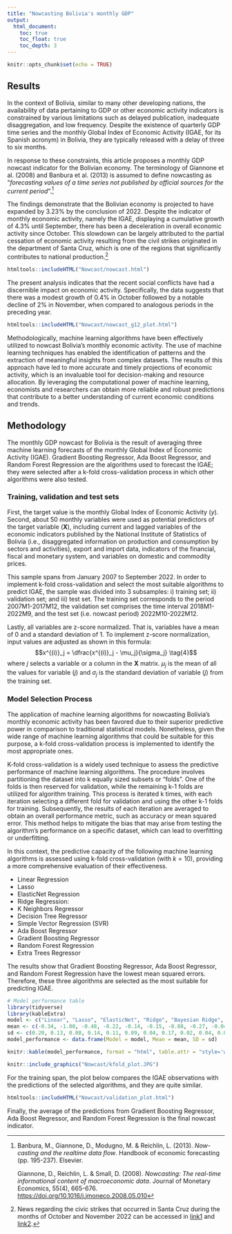 ```yaml
---
title: "Nowcasting Bolivia's monthly GDP"
output: 
  html_document:
    toc: true
    toc_float: true
    toc_depth: 3 
---
```


```r
knitr::opts_chunk$set(echo = TRUE)
```

## Results

In the context of Bolivia, similar to many other developing nations, the availability of data pertaining to GDP or other economic activity indicators is constrained by various limitations such as delayed publication, inadequate disaggregation, and low frequency. Despite the existence of quarterly GDP time series and the monthly Global Index of Economic Activity (IGAE, for its Spanish acronym) in Bolivia, they are typically released with a delay of three to six months. 

In response to these constraints, this article proposes a monthly GDP nowcast indicator for the Bolivian economy. The terminology of Giannone et al. (2008) and Banbura et al. (2013) is assumed to define nowcasting as "*forecasting values of a time series not published by official sources for the current period*".[^1]

[^1]: Banbura, M., Giannone, D., Modugno, M. & Reichlin, L. (2013). *Now-casting and the realtime data flow*. Handbook of economic forecasting (pp. 195-237). Elsevier.

    Giannone, D., Reichlin, L. & Small, D. (2008). *Nowcasting: The real-time informational content of macroeconomic data*. Journal of Monetary Economics, 55(4), 665-676. <https://doi.org/10.1016/j.jmoneco.2008.05.010>

The findings demonstrate that the Bolivian economy is projected to have expanded by 3.23% by the conclusion of 2022. Despite the indicator of monthly economic activity, namely the IGAE, displaying a cumulative growth of 4.3% until September, there has been a deceleration in overall economic activity since October. This slowdown can be largely attributed to the partial cessation of economic activity resulting from the civil strikes originated in the department of Santa Cruz, which is one of the regions that significantly contributes to national production.[^2]

[^2]: News regarding the civic strikes that occurred in Santa Cruz during the months of October and November 2022 can be accessed in [link1](https://blog.prif.org/2022/12/13/bolivia-a-new-battle-over-the-census-the-36-day-strike-of-the-santa-cruz-civic-movement-against-the-arce-government/) and [link2](https://crisis24.garda.com/alerts/2022/11/bolivia-organizers-agree-to-lift-strikes-in-santa-cruz-department-as-of-nov-28-lingering-strikes-and-blockades-possible-update-4).

```r
htmltools::includeHTML("Nowcast/nowcast.html")
```

The present analysis indicates that the recent social conflicts have had a discernible impact on economic activity. Specifically, the data suggests that there was a modest growth of 0.4% in October followed by a notable decline of 2% in November, when compared to analogous periods in the preceding year.


```r
htmltools::includeHTML("Nowcast/nowcast_g12_plot.html")
```

Methodologically, machine learning algorithms have been effectively utilized to nowcast Bolivia's monthly economic activity. The use of machine learning techniques has enabled the identification of patterns and the extraction of meaningful insights from complex datasets. The results of this approach have led to more accurate and timely projections of economic activity, which is an invaluable tool for decision-making and resource allocation. By leveraging the computational power of machine learning, economists and researchers can obtain more reliable and robust predictions that contribute to a better understanding of current economic conditions and trends.
 

## Methodology

The monthly GDP nowcast for Bolivia is the result of averaging three machine learning forecasts of the monthly Global Index of Economic Activity (IGAE). Gradient Boosting Regressor, Ada Boost Regressor, and Random Forest Regression are the algorithms used to forecast the IGAE; they were selected after a k-fold cross-validation process in which other algorithms were also tested.

### Training, validation and test sets

First, the target value is the monthly Global Index of Economic Activity ($y$). Second, about 50 monthly variables were used as potential predictors of the target variable ($\mathbf{X}$), including current and lagged variables of the economic indicators published by the National Institute of Statistics of Bolivia (i.e., disaggregated information on production and consumption by sectors and activities), export and import data, indicators of the financial, fiscal and monetary system, and variables on domestic and commodity prices.  

This sample spans from January 2007 to September 2022. In order to implement k-fold cross-validation and select the most suitable algorithms to predict IGAE, the sample was divided into 3 subsamples: i) training set; ii) validation set; and iii) test set. The training set corresponds to the period 2007M1-2017M12, the validation set comprises the time interval 2018M1-2022M9, and the test set (i.e. nowcast period) 2022M10-2022M12.

Lastly, all variables are z-score normalized. That is, variables have a mean of 0 and a standard deviation of 1. To implement z-score normalization, input values are adjusted as shown in this formula:
$$x^{(i)}_j = \dfrac{x^{(i)}_j - \mu_j}{\sigma_j} \tag{4}$$ 
where $j$ selects a variable or a column in the $\mathbf{X}$ matrix. $µ_j$ is the mean of all the values for variable ($j$) and $\sigma_j$ is the standard deviation of variable ($j$) from the training set.

### Model Selection Process

The application of machine learning algorithms for nowcasting Bolivia's monthly economic activity has been favored due to their superior predictive power in comparison to traditional statistical models. Nonetheless, given the wide range of machine learning algorithms that could be suitable for this purpose, a k-fold cross-validation process is implemented to identify the most appropriate ones.

K-fold cross-validation is a widely used technique to assess the predictive performance of machine learning algorithms. The procedure involves partitioning the dataset into k equally sized subsets or "folds". One of the folds is then reserved for validation, while the remaining k-1 folds are utilized for algorithm training. This process is iterated k times, with each iteration selecting a different fold for validation and using the other k-1 folds for training. Subsequently, the results of each iteration are averaged to obtain an overall performance metric, such as accuracy or mean squared error. This method helps to mitigate the bias that may arise from testing the algorithm's performance on a specific dataset, which can lead to overfitting or underfitting. 

In this context, the predictive capacity of the following machine learning algorithms is assessed using k-fold cross-validation (with $k=10$), providing a more comprehensive evaluation of their effectiveness.

-   Linear Regression
-   Lasso
-   ElasticNet Regression
-   Ridge Regression:
-   K Neighbors Regressor
-   Decision Tree Regressor
-   Simple Vector Regression (SVR)
-   Ada Boost Regressor
-   Gradient Boosting Regressor
-   Random Forest Regression
-   Extra Trees Regressor

The results show that Gradient Boosting Regressor, Ada Boost Regressor, and Random Forest Regression have the lowest mean squared errors. Therefore, these three algorithms are selected as the most suitable for predicting IGAE.

```r
# Model performance table
library(tidyverse)
library(kableExtra)
model <- c("Linear", "Lasso", "ElasticNet", "Ridge", "Bayesian Ridge", "KNN", "Decision Tree", "SVR", "AdaBoost", "Gradient Boost", "Random Forest")
mean <- c(-0.34, -1.00, -0.48, -0.22, -0.14, -0.15, -0.08, -0.27, -0.04, -0.05, -0.05)
sd <- c(0.20, 0.13, 0.08, 0.14, 0.11, 0.09, 0.04, 0.17, 0.02, 0.04, 0.04)
model_performance <- data.frame(Model = model, Mean = mean, SD = sd)

knitr::kable(model_performance, format = "html", table.attr = "style='width:50%;'", caption = "Models comparison: Mean Squared Error distribution by algorithm") %>% kableExtra::kable_styling()

```

```r
knitr::include_graphics("Nowcast/kfold_plot.JPG")
```


For the training span, the plot below compares the IGAE observations with the predictions of the selected algorithms, and they are quite similar.

```r
htmltools::includeHTML("Nowcast/validation_plot.html")
```

Finally, the average of the predictions from Gradient Boosting Regressor, Ada Boost Regressor, and Random Forest Regression is the final nowcast indicator.




